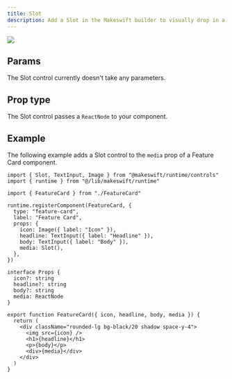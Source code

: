 ```yaml
---
title: Slot
description: Add a Slot in the Makeswift builder to visually drop in a `ReactNode`.
---
```


<Frame type="glass" caption="">
  <img src="/images/slot-control.png" />
</Frame>

## Params

The Slot control currently doesn't take any parameters.

## Prop type

The Slot control passes a `ReactNode` to your component.

## Example

The following example adds a Slot control to the `media` prop of a Feature Card component.

<CodeGroup>

```tsx FeatureCard.makeswift.ts
import { Slot, TextInput, Image } from "@makeswift/runtime/controls"
import { runtime } from "@/lib/makeswift/runtime"

import { FeatureCard } from "./FeatureCard"

runtime.registerComponent(FeatureCard, {
  type: "feature-card",
  label: "Feature Card",
  props: {
    icon: Image({ label: "Icon" }),
    headline: TextInput({ label: "Headline" }),
    body: TextInput({ label: "Body" }),
    media: Slot(),
  },
})
```

```tsx FeatureCard.tsx
interface Props {
  icon?: string
  headline?: string
  body?: string
  media: ReactNode
}

export function FeatureCard({ icon, headline, body, media }) {
  return (
    <div className="rounded-lg bg-black/20 shadow space-y-4">
      <img src={icon} />
      <h1>{headline}</h1>
      <p>{body}</p>
      <div>{media}</div>
    </div>
  )
}
```

</CodeGroup>
